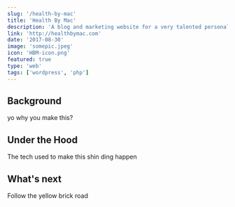 ```yaml
---
slug: '/health-by-mac'
title: 'Health By Mac'
description: 'A blog and marketing website for a very talented personal trainer combining a focus on exercise and health 🥗'
link: 'http://healthbymac.com'
date: '2017-08-30'
image: 'somepic.jpeg'
icon: 'HBM-icon.png'
featured: true
type: 'web'
tags: ['wordpress', 'php']
---
```


## Background

yo why you make this?

## Under the Hood

The tech used to make this shin ding happen

## What's next

Follow the yellow brick road
